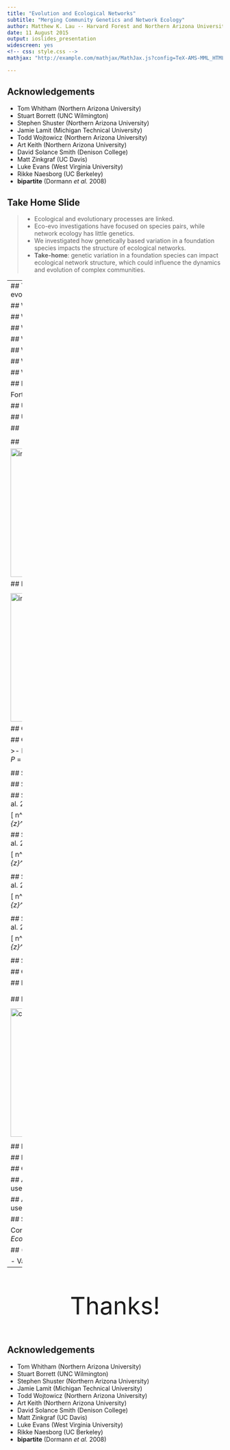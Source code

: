 ```yaml
---
title: "Evolution and Ecological Networks"
subtitle: "Merging Community Genetics and Network Ecology"
author: Matthew K. Lau -- Harvard Forest and Northern Arizona University
date: 11 August 2015
output: ioslides_presentation 
widescreen: yes
<!-- css: style.css -->
mathjax: "http://example.com/mathjax/MathJax.js?config=TeX-AMS-MML_HTMLorMML"

---
```


## Acknowledgements

- Tom Whitham (Northern Arizona University)
- Stuart Borrett (UNC Wilmington)
- Stephen Shuster (Northern Arizona University)
- Jamie Lamit (Michigan Technical University)
- Todd Wojtowicz (Northern Arizona University)
- Art Keith (Northern Arizona University)
- David Solance Smith (Denison College)
- Matt Zinkgraf (UC Davis)
- Luke Evans (West Virginia University)
- Rikke Naesborg (UC Berkeley)
- **bipartite** (Dormann *et al.* 2008)

## Take Home Slide

>- Ecological and evolutionary processes are linked.
- Eco-evo investigations have focused on species pairs, while network
  ecology has little genetics.
- We investigated how genetically based variation in a foundation
  species impacts the structure of ecological networks.
- **Take-home**: genetic variation in a foundation species can impact
  ecological network structure, which could influence the dynamics and
  evolution of complex communities.
  
----
## The interface of ecology and evolution
<div class="centered">
<img src="../docs/images/bailey2012.png" alt="Community genetics is important" width=650>
</div>
Bailey et al. 2012 *New Phytologist*



## Why study networks?

## Why study networks?
<div class="centered">
<img src="../docs/images/gator.png" alt="Alligator" width=600>
</div>


## Why study networks?
<div class="centered">
<img src="../docs/images/afs1.png" alt="Alligator" width=600>
</div>
Bondavalli and Ulanowicz 1999 *Ecosystems*

## Why study networks?
<div class="centered">
<img src="../docs/images/afs2.png" alt="Alligator" width=600>
</div>
Bondavalli and Ulanowicz 1999 *Ecosystems*

## Why study networks?
<div class="centered">
<img src="../docs/images/afs3.png" alt="Alligator" width=600>
</div>
Bondavalli and Ulanowicz 1999 *Ecosystems*

## Why study networks?
<div class="centered">
<img src="../docs/images/afs4.png" alt="Alligator" width=600>
</div>
Bondavalli and Ulanowicz 1999 *Ecosystems*

## Why study evolution of networks?
<div class="centered">
<img src="../docs/images/knight2005fig1.png" alt="Trophic cascades across ecosystems" width=600>
</div>
Knight et al. 2005 *Nature*

## Modularity
<div class="centered">
<img src="../docs/images/batroost.png" alt="utah from outerspace" width=800>
</div>

Fortuna *et al.* 2009 

## Utah from outer-space
<div class="centered">
<img src="../docs/images/utah.png" alt="utah from outerspace" width=800>
</div>

## Utah at ground-level
<div class="centered">
<img src="../docs/images/common.jpg" alt="common garden" width=800>
</div>

## 
<div class="columns-2">
<img src="../docs/images/cottonwood2.jpg" alt="cottonwood tree" width=300>

</div>

## 
<div class="columns-2">
<img src="../docs/images/cottonwood2.jpg" alt="cottonwood tree" width=300>

<img src="../docs/images/insects.jpg" alt="insects" width=300>
</div>

## Keith et al. 2010 *Ecology*

<div class="columns-2">
<img src="../docs/images/cottonwood2.jpg" alt="cottonwood tree" width=300>

<img src="../docs/images/insects.jpg" alt="insects" width=300>
</div>


## Genotype-Species Network
<div class="centered">
<img src="../docs/images/gsn1.png" alt="Figure 1. Cottonwood genotype
and arthropod species network" width=200>
</div>
<sub>Lau et al. (submitted *Ecology*)</sub>

## Genotype-Species Network
<div class="columns-2">
<img src="../docs/images/gsn1.png" alt="Figure 1. Cottonwood genotype
and arthropod species network" width=200>

>- Modular network structure (*z* =3.82, *P* = 0.038)

</div>
<sub>Lau et al. (submitted *Ecology*)</sub>

## Simulated communities

## Simulated communities
<div class="centered">
**Warning - Math!**
</div>

## Simulated communities
Shuster et al. 2006

\[ n^{*}_{ij} = K [1 - \frac{\gamma}{2} \sigma^2_{z_{ij}} - \frac{\gamma}{2} (\theta_i - \bar{z}^{*}_{ij})] + E_{n_{ij}}
\]

## Simulated communities
Shuster et al. 2006

\[ n^{*}_{ij} = K [1 - \frac{\gamma}{2} \sigma^2_{z_{ij}} - \frac{\gamma}{2} (\theta_i - \bar{z}^{*}_{ij})] + E_{n_{ij}}
\]

<div class="centered">
<div class="columns-3">
<img src="../docs/images/leaf.jpg" alt="leaf" width=200>
</div>
</div>

## Simulated communities
Shuster et al. 2006

\[ n^{*}_{ij} = K [1 - \frac{\gamma}{2} \sigma^2_{z_{ij}} - \frac{\gamma}{2} (\theta_i - \bar{z}^{*}_{ij})] + E_{n_{ij}}
\]

<div class="centered">
<div class="columns-3">
<img src="../docs/images/leaf.jpg" alt="leaf" width=200>
<img src="../docs/images/proboscis.jpg" alt="insect proboscis" width=200>
</div>
</div>

## Simulated communities
Shuster et al. 2006

\[ n^{*}_{ij} = K [1 - \frac{\gamma}{2} \sigma^2_{z_{ij}} - \frac{\gamma}{2} (\theta_i - \bar{z}^{*}_{ij})] + E_{n_{ij}}
\]

<div class="centered">
<img src="../docs/images/insects.jpg" alt="insects" width=200>
</div>

## Simulated communities
<div class="centered">
<div class="columns-1">
<img src="../docs/images/gsn2.png" alt="Figure 2. simulations" width=800>
</div>
</div>
<sub>Lau et al. (submitted *Ecology*)</sub>


## Genotypes -> network structure
<div class="centered">
<div class="columns-1">
<img src="../docs/images/gsn4.png" alt="Figure 3. simulations zoomed" width=500>
</div>
</div>
<sub>Lau et al. (submitted *Ecology*)</sub>

## Lichen Interaction Networks

<div class="columns-2">
<img src="../docs/images/cottonwood2.jpg" alt="cottonwood tree" width=300>


</div>

## Lichen Interaction Networks

<div class="columns-2">
<img src="../docs/images/cottonwood2.jpg" alt="cottonwood tree" width=300>

<img src="../docs/images/barklichen.jpg" alt="cottonwood tree" width=300>
</div>


<!-- ## Lichen - Garden and Wild -->
<!-- <div class="centered"> -->
<!-- <img src="../docs/images/lcn1.png" alt="Figure 1. Genotypic variation -->
<!-- generates interaction network structure" width=600> -->
<!-- </div> -->
<!-- <sub>Lau et al. (In Prep)</sub> -->


## Lichen - Garden and Wild
<div class="centered">
<img src="../docs/images/lcn3.png" alt="Figure 2. Genotypic variation
generates interaction network structure" width=800>
</div>
<sub>Lau et al. (In Prep)</sub>

## Lichen - Garden and Wild
<div class="centered">
<img src="../docs/images/lcn2.png" alt="Figure 3. Genotypic variation
generates interaction network structure" width=700>
</div>
<sub>Lau et al. (In Prep)</sub>

## Conclusions


## All models are wrong: some are useful...
<div class="centered">
<img src="../docs/images/darwin2.jpg" alt="darwin" width=300>
</div>


## All models are wrong: some are useful, some are not.
<div class="centered">
<img src="../docs/images/darwin1.jpg" alt="darwin" width=600>
</div>

## Selection: Impacts on Networks
<div class="centered">
<img src="../docs/images/connorhartl.png" alt="modes of selection" width=700>
</div>

Connor & Hartl 2004 *A Primer of Ecological Genetics*

## (Human)-Assisted Evolution
<div class="centered">
<img src="../docs/images/assisted_evolution.jpg" alt="assisted evolution" width=800>
</div>

- Van Oppen et al. 2015 *PNAS*

----
<div style="font-size: 400%; text-align:center">
Thanks!
</div>


## Acknowledgements

- Tom Whitham (Northern Arizona University)
- Stuart Borrett (UNC Wilmington)
- Stephen Shuster (Northern Arizona University)
- Jamie Lamit (Michigan Technical University)
- Todd Wojtowicz (Northern Arizona University)
- Art Keith (Northern Arizona University)
- David Solance Smith (Denison College)
- Matt Zinkgraf (UC Davis)
- Luke Evans (West Virginia University)
- Rikke Naesborg (UC Berkeley)
- **bipartite** (Dormann *et al.* 2008)
